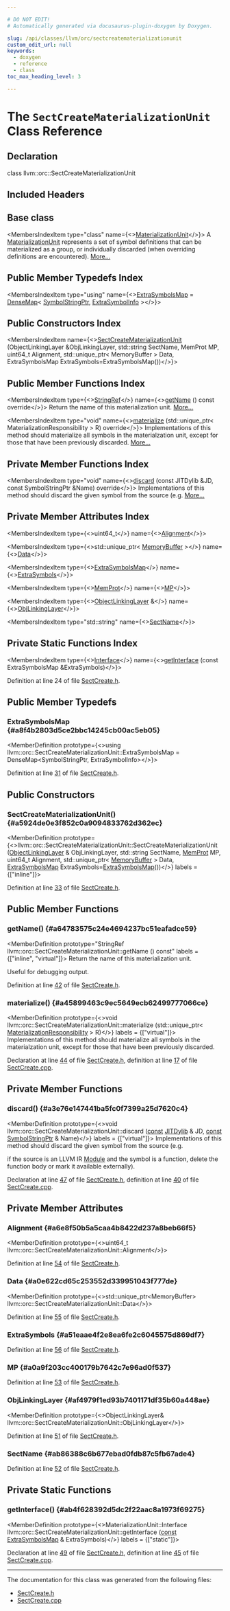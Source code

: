 ```yaml
---

# DO NOT EDIT!
# Automatically generated via docusaurus-plugin-doxygen by Doxygen.

slug: /api/classes/llvm/orc/sectcreatematerializationunit
custom_edit_url: null
keywords:
  - doxygen
  - reference
  - class
toc_max_heading_level: 3

---
```





# The `SectCreateMaterializationUnit` Class Reference

<DoxygenPage pluginConfig={pluginConfig}>



## Declaration

<CodeBlock>class llvm::orc::SectCreateMaterializationUnit</CodeBlock>

## Included Headers

<IncludesList>
<IncludesListItem
  filePath="llvm/ExecutionEngine/Orc/SectCreate.h"
  permalink="/docs/api/files/include/include/llvm/include/llvm/executionengine/include/llvm/executionengine/orc/sectcreate-h"
  isLocal="true" />
</IncludesList>

## Base class

<MembersIndex>

<MembersIndexItem
  type="class"
  name={<><a href="/docs/api/classes/llvm/orc/materializationunit">MaterializationUnit</a></>}>
A <a href="/docs/api/classes/llvm/orc/materializationunit">MaterializationUnit</a> represents a set of symbol definitions that can be materialized as a group, or individually discarded (when overriding definitions are encountered). <a href="/docs/api/classes/llvm/orc/materializationunit/#details">More...</a>
</MembersIndexItem>

</MembersIndex>

## Public Member Typedefs Index

<MembersIndex>

<MembersIndexItem
  type="using"
  name={<><a href="#a8f4b2803d5ce2bbc14245cb00ac5eb05">ExtraSymbolsMap</a> = <a href="/docs/api/classes/llvm/densemap">DenseMap</a>&lt; <a href="/docs/api/classes/llvm/orc/symbolstringptr">SymbolStringPtr</a>, <a href="/docs/api/structs/llvm/orc/sectcreatematerializationunit/extrasymbolinfo">ExtraSymbolInfo</a> &gt;</>}>
</MembersIndexItem>

</MembersIndex>

## Public Constructors Index

<MembersIndex>

<MembersIndexItem
  name={<><a href="#a5924de0e3f852c0a9094833762d362ec">SectCreateMaterializationUnit</a> (ObjectLinkingLayer &amp;ObjLinkingLayer, std::string SectName, MemProt MP, uint64&#95;t Alignment, std::unique&#95;ptr&lt; MemoryBuffer &gt; Data, ExtraSymbolsMap ExtraSymbols=ExtraSymbolsMap())</>}>
</MembersIndexItem>

</MembersIndex>

## Public Member Functions Index

<MembersIndex>

<MembersIndexItem
  type={<><a href="/docs/api/classes/llvm/stringref">StringRef</a></>}
  name={<><a href="#a64783575c24e4694237bc51eafadce59">getName</a> () const override</>}>
Return the name of this materialization unit. <a href="#a64783575c24e4694237bc51eafadce59">More...</a>
</MembersIndexItem>

<MembersIndexItem
  type="void"
  name={<><a href="#a45899463c9ec5649ecb62499777066ce">materialize</a> (std::unique&#95;ptr&lt; MaterializationResponsibility &gt; R) override</>}>
Implementations of this method should materialize all symbols in the materialzation unit, except for those that have been previously discarded. <a href="#a45899463c9ec5649ecb62499777066ce">More...</a>
</MembersIndexItem>

</MembersIndex>

## Private Member Functions Index

<MembersIndex>

<MembersIndexItem
  type="void"
  name={<><a href="#a3e76e147441ba5fc0f7399a25d7620c4">discard</a> (const JITDylib &amp;JD, const SymbolStringPtr &amp;Name) override</>}>
Implementations of this method should discard the given symbol from the source (e.g. <a href="#a3e76e147441ba5fc0f7399a25d7620c4">More...</a>
</MembersIndexItem>

</MembersIndex>

## Private Member Attributes Index

<MembersIndex>

<MembersIndexItem
  type={<>uint64&#95;t</>}
  name={<><a href="#a6e8f50b5a5caa4b8422d237a8beb66f5">Alignment</a></>}>
</MembersIndexItem>

<MembersIndexItem
  type={<>std::unique&#95;ptr&lt; <a href="/docs/api/classes/llvm/memorybuffer">MemoryBuffer</a> &gt;</>}
  name={<><a href="#a0e622cd65c253552d339951043f777de">Data</a></>}>
</MembersIndexItem>

<MembersIndexItem
  type={<><a href="#a8f4b2803d5ce2bbc14245cb00ac5eb05">ExtraSymbolsMap</a></>}
  name={<><a href="#a51eaae4f2e8ea6fe2c6045575d869df7">ExtraSymbols</a></>}>
</MembersIndexItem>

<MembersIndexItem
  type={<><a href="/docs/api/namespaces/llvm/orc/#a2fbb59fad28934f72ede7ddc316dfc89">MemProt</a></>}
  name={<><a href="#a0a9f203cc400179b7642c7e96ad0f537">MP</a></>}>
</MembersIndexItem>

<MembersIndexItem
  type={<><a href="/docs/api/classes/llvm/orc/objectlinkinglayer">ObjectLinkingLayer</a> &amp;</>}
  name={<><a href="#af4979f1ed93b7401171df35b60a448ae">ObjLinkingLayer</a></>}>
</MembersIndexItem>

<MembersIndexItem
  type="std::string"
  name={<><a href="#ab86388c6b677ebad0fdb87c5fb67ade4">SectName</a></>}>
</MembersIndexItem>

</MembersIndex>

## Private Static Functions Index

<MembersIndex>

<MembersIndexItem
  type={<><a href="/docs/api/structs/llvm/orc/materializationunit/interface">Interface</a></>}
  name={<><a href="#ab4f628392d5dc2f22aac8a1973f69275">getInterface</a> (const ExtraSymbolsMap &amp;ExtraSymbols)</>}>
</MembersIndexItem>

</MembersIndex>


Definition at line 24 of file <a href="/docs/api/files/include/include/llvm/include/llvm/executionengine/include/llvm/executionengine/orc/sectcreate-h">SectCreate.h</a>.

<SectionDefinition>

## Public Member Typedefs

### ExtraSymbolsMap {#a8f4b2803d5ce2bbc14245cb00ac5eb05}

<MemberDefinition
  prototype={<>using llvm::orc::SectCreateMaterializationUnit::ExtraSymbolsMap =  DenseMap&lt;SymbolStringPtr, ExtraSymbolInfo&gt;</>}>

Definition at line <a href="/docs/api/files/include/include/llvm/include/llvm/executionengine/include/llvm/executionengine/orc/sectcreate-h/#l00031">31</a> of file <a href="/docs/api/files/include/include/llvm/include/llvm/executionengine/include/llvm/executionengine/orc/sectcreate-h">SectCreate.h</a>.
</MemberDefinition>

</SectionDefinition>

<SectionDefinition>

## Public Constructors

### SectCreateMaterializationUnit() {#a5924de0e3f852c0a9094833762d362ec}

<MemberDefinition
  prototype={<>llvm::orc::SectCreateMaterializationUnit::SectCreateMaterializationUnit (<a href="/docs/api/classes/llvm/orc/objectlinkinglayer">ObjectLinkingLayer</a> &amp; ObjLinkingLayer, std::string SectName, <a href="/docs/api/namespaces/llvm/orc/#a2fbb59fad28934f72ede7ddc316dfc89">MemProt</a> MP, uint64&#95;t Alignment, std::unique&#95;ptr&lt; <a href="/docs/api/classes/llvm/memorybuffer">MemoryBuffer</a> &gt; Data, <a href="#a8f4b2803d5ce2bbc14245cb00ac5eb05">ExtraSymbolsMap</a> ExtraSymbols=<a href="#a8f4b2803d5ce2bbc14245cb00ac5eb05">ExtraSymbolsMap</a>())</>}
  labels = {["inline"]}>

Definition at line <a href="/docs/api/files/include/include/llvm/include/llvm/executionengine/include/llvm/executionengine/orc/sectcreate-h/#l00033">33</a> of file <a href="/docs/api/files/include/include/llvm/include/llvm/executionengine/include/llvm/executionengine/orc/sectcreate-h">SectCreate.h</a>.
</MemberDefinition>

</SectionDefinition>

<SectionDefinition>

## Public Member Functions

### getName() {#a64783575c24e4694237bc51eafadce59}

<MemberDefinition
  prototype="StringRef llvm::orc::SectCreateMaterializationUnit::getName () const"
  labels = {["inline", "virtual"]}>
Return the name of this materialization unit.

Useful for debugging output.

Definition at line <a href="/docs/api/files/include/include/llvm/include/llvm/executionengine/include/llvm/executionengine/orc/sectcreate-h/#l00042">42</a> of file <a href="/docs/api/files/include/include/llvm/include/llvm/executionengine/include/llvm/executionengine/orc/sectcreate-h">SectCreate.h</a>.
</MemberDefinition>

### materialize() {#a45899463c9ec5649ecb62499777066ce}

<MemberDefinition
  prototype={<>void llvm::orc::SectCreateMaterializationUnit::materialize (std::unique&#95;ptr&lt; <a href="/docs/api/classes/llvm/orc/materializationresponsibility">MaterializationResponsibility</a> &gt; R)</>}
  labels = {["virtual"]}>
Implementations of this method should materialize all symbols in the materialzation unit, except for those that have been previously discarded.

Declaration at line <a href="/docs/api/files/include/include/llvm/include/llvm/executionengine/include/llvm/executionengine/orc/sectcreate-h/#l00044">44</a> of file <a href="/docs/api/files/include/include/llvm/include/llvm/executionengine/include/llvm/executionengine/orc/sectcreate-h">SectCreate.h</a>, definition at line <a href="/docs/api/files/lib/lib/executionengine/lib/executionengine/orc/sectcreate-cpp/#l00017">17</a> of file <a href="/docs/api/files/lib/lib/executionengine/lib/executionengine/orc/sectcreate-cpp">SectCreate.cpp</a>.
</MemberDefinition>

</SectionDefinition>

<SectionDefinition>

## Private Member Functions

### discard() {#a3e76e147441ba5fc0f7399a25d7620c4}

<MemberDefinition
  prototype={<>void llvm::orc::SectCreateMaterializationUnit::discard (<a href="/docs/api/files/lib/lib/target/lib/target/aarch64/aarch64promoteconstant-cpp/#a90f8350fecae261c25be85d38b451bff">const</a> <a href="/docs/api/classes/llvm/orc/jitdylib">JITDylib</a> &amp; JD, <a href="/docs/api/files/lib/lib/target/lib/target/aarch64/aarch64promoteconstant-cpp/#a90f8350fecae261c25be85d38b451bff">const</a> <a href="/docs/api/classes/llvm/orc/symbolstringptr">SymbolStringPtr</a> &amp; Name)</>}
  labels = {["virtual"]}>
Implementations of this method should discard the given symbol from the source (e.g.

if the source is an LLVM IR <a href="/docs/api/classes/llvm/module">Module</a> and the symbol is a function, delete the function body or mark it available externally).

Declaration at line <a href="/docs/api/files/include/include/llvm/include/llvm/executionengine/include/llvm/executionengine/orc/sectcreate-h/#l00047">47</a> of file <a href="/docs/api/files/include/include/llvm/include/llvm/executionengine/include/llvm/executionengine/orc/sectcreate-h">SectCreate.h</a>, definition at line <a href="/docs/api/files/lib/lib/executionengine/lib/executionengine/orc/sectcreate-cpp/#l00040">40</a> of file <a href="/docs/api/files/lib/lib/executionengine/lib/executionengine/orc/sectcreate-cpp">SectCreate.cpp</a>.
</MemberDefinition>

</SectionDefinition>

<SectionDefinition>

## Private Member Attributes

### Alignment {#a6e8f50b5a5caa4b8422d237a8beb66f5}

<MemberDefinition
  prototype={<>uint64&#95;t llvm::orc::SectCreateMaterializationUnit::Alignment</>}>

Definition at line <a href="/docs/api/files/include/include/llvm/include/llvm/executionengine/include/llvm/executionengine/orc/sectcreate-h/#l00054">54</a> of file <a href="/docs/api/files/include/include/llvm/include/llvm/executionengine/include/llvm/executionengine/orc/sectcreate-h">SectCreate.h</a>.
</MemberDefinition>

### Data {#a0e622cd65c253552d339951043f777de}

<MemberDefinition
  prototype={<>std::unique&#95;ptr&lt;MemoryBuffer&gt; llvm::orc::SectCreateMaterializationUnit::Data</>}>

Definition at line <a href="/docs/api/files/include/include/llvm/include/llvm/executionengine/include/llvm/executionengine/orc/sectcreate-h/#l00055">55</a> of file <a href="/docs/api/files/include/include/llvm/include/llvm/executionengine/include/llvm/executionengine/orc/sectcreate-h">SectCreate.h</a>.
</MemberDefinition>

### ExtraSymbols {#a51eaae4f2e8ea6fe2c6045575d869df7}

<MemberDefinition
  prototype="ExtraSymbolsMap llvm::orc::SectCreateMaterializationUnit::ExtraSymbols">

Definition at line <a href="/docs/api/files/include/include/llvm/include/llvm/executionengine/include/llvm/executionengine/orc/sectcreate-h/#l00056">56</a> of file <a href="/docs/api/files/include/include/llvm/include/llvm/executionengine/include/llvm/executionengine/orc/sectcreate-h">SectCreate.h</a>.
</MemberDefinition>

### MP {#a0a9f203cc400179b7642c7e96ad0f537}

<MemberDefinition
  prototype="MemProt llvm::orc::SectCreateMaterializationUnit::MP">

Definition at line <a href="/docs/api/files/include/include/llvm/include/llvm/executionengine/include/llvm/executionengine/orc/sectcreate-h/#l00053">53</a> of file <a href="/docs/api/files/include/include/llvm/include/llvm/executionengine/include/llvm/executionengine/orc/sectcreate-h">SectCreate.h</a>.
</MemberDefinition>

### ObjLinkingLayer {#af4979f1ed93b7401171df35b60a448ae}

<MemberDefinition
  prototype={<>ObjectLinkingLayer&amp; llvm::orc::SectCreateMaterializationUnit::ObjLinkingLayer</>}>

Definition at line <a href="/docs/api/files/include/include/llvm/include/llvm/executionengine/include/llvm/executionengine/orc/sectcreate-h/#l00051">51</a> of file <a href="/docs/api/files/include/include/llvm/include/llvm/executionengine/include/llvm/executionengine/orc/sectcreate-h">SectCreate.h</a>.
</MemberDefinition>

### SectName {#ab86388c6b677ebad0fdb87c5fb67ade4}

<MemberDefinition
  prototype="std::string llvm::orc::SectCreateMaterializationUnit::SectName">

Definition at line <a href="/docs/api/files/include/include/llvm/include/llvm/executionengine/include/llvm/executionengine/orc/sectcreate-h/#l00052">52</a> of file <a href="/docs/api/files/include/include/llvm/include/llvm/executionengine/include/llvm/executionengine/orc/sectcreate-h">SectCreate.h</a>.
</MemberDefinition>

</SectionDefinition>

<SectionDefinition>

## Private Static Functions

### getInterface() {#ab4f628392d5dc2f22aac8a1973f69275}

<MemberDefinition
  prototype={<>MaterializationUnit::Interface llvm::orc::SectCreateMaterializationUnit::getInterface (<a href="/docs/api/files/lib/lib/target/lib/target/aarch64/aarch64promoteconstant-cpp/#a90f8350fecae261c25be85d38b451bff">const</a> <a href="#a8f4b2803d5ce2bbc14245cb00ac5eb05">ExtraSymbolsMap</a> &amp; ExtraSymbols)</>}
  labels = {["static"]}>

Declaration at line <a href="/docs/api/files/include/include/llvm/include/llvm/executionengine/include/llvm/executionengine/orc/sectcreate-h/#l00049">49</a> of file <a href="/docs/api/files/include/include/llvm/include/llvm/executionengine/include/llvm/executionengine/orc/sectcreate-h">SectCreate.h</a>, definition at line <a href="/docs/api/files/lib/lib/executionengine/lib/executionengine/orc/sectcreate-cpp/#l00045">45</a> of file <a href="/docs/api/files/lib/lib/executionengine/lib/executionengine/orc/sectcreate-cpp">SectCreate.cpp</a>.
</MemberDefinition>

</SectionDefinition>

<hr/>

The documentation for this class was generated from the following files:

<ul>
<li><a href="/docs/api/files/include/include/llvm/include/llvm/executionengine/include/llvm/executionengine/orc/sectcreate-h">SectCreate.h</a></li>
<li><a href="/docs/api/files/lib/lib/executionengine/lib/executionengine/orc/sectcreate-cpp">SectCreate.cpp</a></li>
</ul>

</DoxygenPage>
